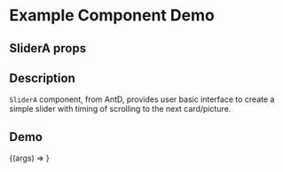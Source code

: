 
<Meta title="Example/SliderA" component={SliderA} />

# Example Component Demo

## SliderA props
<Props of={SliderA} />

## Description

`SliderA` component, from AntD, provides user basic interface to create a simple slider with timing of scrolling to the next card/picture.

## Demo

<Canvas>
  <Story name="AntD SliderA">
    {(args) => <SliderA {...args} />}
  </Story>
</Canvas>